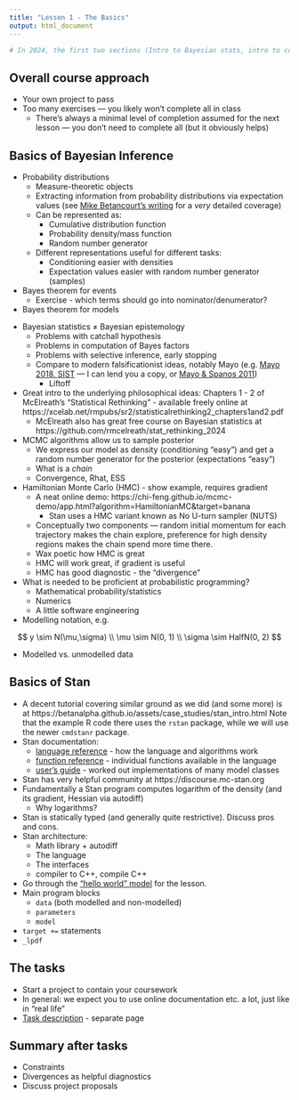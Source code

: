 ```yaml
---
title: "Lesson 1 - The Basics"
output: html_document
---
```


```r
# In 2024, the first two sections (Intro to Bayesian stats, intro to computations) took ~45 mins each, the third section (Intro to Stan) took about 30 minutes
```

## Overall course approach

- Your own project to pass
- Too many exercises --- you likely won't complete all in class
  - There's always a minimal level of completion assumed for the next lesson --- you don't need to complete all (but it obviously helps)


## Basics of Bayesian Inference

- Probability distributions
  - Measure-theoretic objects
  - Extracting information from probability distributions via expectation values (see [Mike Betancourt's writing](https://betanalpha.github.io/assets/case_studies/probabilistic_computation.html) for a _very_ detailed coverage)
  - Can be represented as:
    - Cumulative distribution function
    - Probability density/mass function
    - Random number generator
  - Different representations useful for different tasks:
    - Conditioning easier with densities
    - Expectation values easier with random number generator (samples)

- Bayes theorem for events
  - Exercise - which terms should go into nominator/denumerator?
- Bayes theorem for models

\begin{gather*}
    \pi_\text{joint}(y, \theta) = \pi_\text{obs}(y | \theta) \pi_\text{prior}(\theta)\\
    \pi_\text{marg}\left(y \right) = \int_\Theta \mathrm{d} \theta \: \pi_{\text{obs}}(y | \theta) \pi_\text{prior}(\theta)\\
    \pi_\text{post}(\theta | y) = \frac{\pi_\text{obs}(y | \theta) \pi_\text{prior}(\theta)}{\pi_\text{marg}\left(y \right)}.
\end{gather*}


- Bayesian statistics $\neq$ Bayesian epistemology
  - Problems with catchall hypothesis
  - Problems in computation of Bayes factors
  - Problems with selective inference, early stopping
  - Compare to modern falsificationist ideas, notably Mayo (e.g. [Mayo 2018, SIST](https://www.cambridge.org/core/books/statistical-inference-as-severe-testing/D9DF409EF568090F3F60407FF2B973B2) --- I can lend you a copy, or [Mayo & Spanos 2011](https://doi.org/10.1016/B978-0-444-51862-0.50005-8))
    - Liftoff
- Great intro to the underlying philosophical ideas: Chapters 1 - 2 of McElreath's "Statistical Rethinking" - available freely online at https://xcelab.net/rmpubs/sr2/statisticalrethinking2_chapters1and2.pdf
  - McElreath also has great free course on Bayesian statistics at https://github.com/rmcelreath/stat_rethinking_2024
      
    

- MCMC algorithms allow us to sample posterior
  - We express our model as density (conditioning "easy") and get a random number generator for the posterior (expectations "easy")
  - What is a _chain_
  - Convergence, Rhat, ESS
- Hamiltonian Monte Carlo (HMC) - show example, requires gradient
  - A neat online demo: https://chi-feng.github.io/mcmc-demo/app.html?algorithm=HamiltonianMC&target=banana
     - Stan uses a HMC variant known as No U-turn sampler (NUTS)
  - Conceptually two components --- random initial momentum for each trajectory 
    makes the chain explore, preference for high density regions makes the chain spend more time there.
  - Wax poetic how HMC is great
  - HMC will work great, if gradient is useful
  - HMC has good diagnostic - the "divergence"
  

- What is needed to be proficient at probabilistic programming?
  - Mathematical probability/statistics
  - Numerics
  - A little software engineering

- Modelling notation, e.g.

$$
y \sim N(\mu,\sigma) \\
\mu \sim N(0, 1) \\
\sigma \sim HalfN(0, 2)
$$

- Modelled vs. unmodelled data

## Basics of Stan

- A decent tutorial covering similar ground as we did (and some more) is at https://betanalpha.github.io/assets/case_studies/stan_intro.html Note that the example R code there uses the `rstan` package, while we will use the newer `cmdstanr` package.
- Stan documentation: 
  - [language reference](https://mc-stan.org/docs/reference-manual/index.html) - how the language and algorithms work
  - [function reference](https://mc-stan.org/docs/functions-reference/index.html) - individual functions available in the language
  - [user's guide](https://mc-stan.org/docs/stan-users-guide/index.html) - worked out implementations of many model classes 
- Stan has very helpful community at https://discourse.mc-stan.org
- Fundamentally a Stan program computes logarithm of the density (and its gradient, Hessian via autodiff)
  - Why logarithms?
- Stan is statically typed (and generally quite restrictive). Discuss pros and cons.
- Stan architecture: 
  - Math library + autodiff
  - The language
  - The interfaces
  - compiler to C++, compile C++
- Go through the ["hello world" model](stan/lesson1/initial.stan) for the lesson.
- Main program blocks
  - `data` (both modelled and non-modelled)
  - `parameters`
  - `model`
- `target += ` statements
- `_lpdf`

## The tasks

- Start a project to contain your coursework
- In general: we expect you to use online documentation etc. a lot, just like
in "real life"
- [Task description](lesson1-tasks.html) - separate page

## Summary after tasks

- Constraints
- Divergences as helpful diagnostics
- Discuss project proposals
